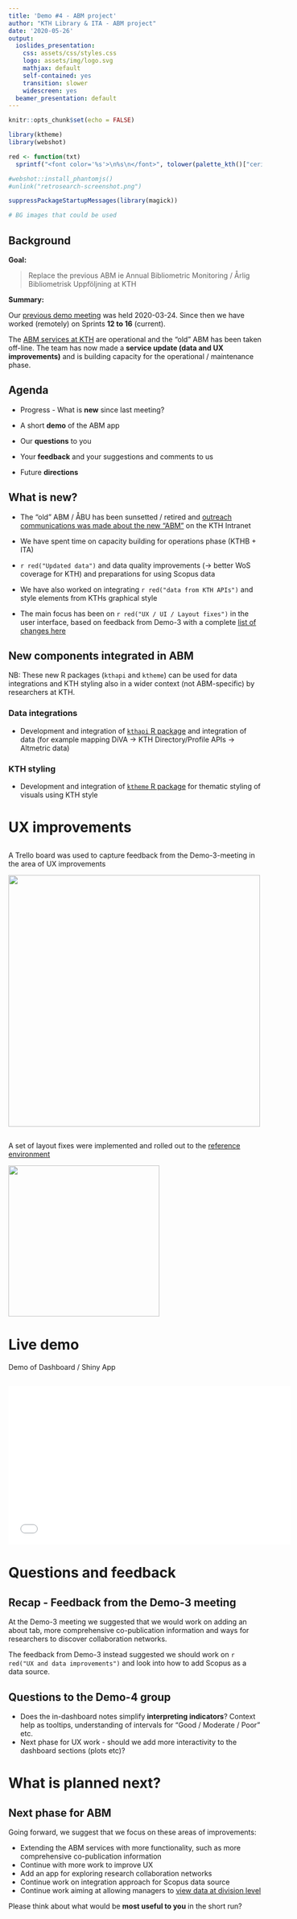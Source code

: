 ```yaml
---
title: 'Demo #4 - ABM project'
author: "KTH Library & ITA - ABM project"
date: '2020-05-26'
output:
  ioslides_presentation:
    css: assets/css/styles.css
    logo: assets/img/logo.svg
    mathjax: default
    self-contained: yes
    transition: slower
    widescreen: yes
  beamer_presentation: default
---
```

  
```r
knitr::opts_chunk$set(echo = FALSE)

library(ktheme)
library(webshot)

red <- function(txt) 
  sprintf("<font color='%s'>\n%s\n</font>", tolower(palette_kth()["cerise"]), txt)

#webshot::install_phantomjs()
#unlink("retrosearch-screenshot.png")

suppressPackageStartupMessages(library(magick))

# BG images that could be used

```

## Background 

**Goal:** 

> Replace the previous ABM ie Annual Bibliometric Monitoring / Årlig Bibliometrisk Uppföljning at KTH

**Summary:**

Our [previous demo meeting](https://KTH-Library.github.io/demo-3) was held 2020-03-24. Since then we have worked (remotely) on Sprints **12 to 16** (current).

The [ABM services at KTH](https://kth.se/abm) are operational and the "old" ABM has been taken off-line. The team has now made a **service update (data and UX improvements)** and is building capacity for the operational / maintenance phase.

## Agenda {data-background=assets/bg/kth-6.png data-background-size=cover}

- Progress - What is **new** since last meeting?

- A short **demo** of the ABM app

- Our **questions** to you

- Your **feedback** and your suggestions and comments to us

- Future **directions**

## What is new? {data-background=assets/bg/plant.png data-background-size=cover}

- The "old" ABM / ÅBU has been sunsetted / retired and [outreach communications was made about the new "ABM"](https://intra.kth.se/aktuellt/nyheter/kth-s-publiceringar-i-fokus-1.980728) on the KTH Intranet

- We have spent time on capacity building for operations phase (KTHB + ITA)

- `r red("Updated data")` and data quality improvements (-> better WoS coverage for KTH) and preparations for using Scopus data

- We have also worked on integrating `r red("data from KTH APIs")` and style elements from KTHs graphical style

- The main focus has been on `r red("UX / UI / Layout fixes")` in the user interface, based on feedback from Demo-3 with a complete [list of changes here](https://github.com/KTH-Library/bibliomatrix/milestone/4)

## New components integrated in ABM

NB: These new R packages (`kthapi` and `ktheme`) can be used for data integrations and KTH styling also in a wider context (not ABM-specific) by researchers at KTH.

### Data integrations

- Development and integration of [`kthapi` R package](https://github.com/KTH-Library/kthapi) and integration of data (for example mapping DiVA -> KTH Directory/Profile APIs -> Altmetric data)

### KTH styling

- Development and integration of [`ktheme` R package](https://github.com/KTH-Library/ktheme) for thematic styling of visuals using KTH style

# UX improvements

##

A Trello board was used to capture feedback from the Demo-3-meeting in the area of UX improvements


![](ux-board.png){width=500}


## 

A set of layout fixes were implemented and rolled out to the [reference environment](https://shiny-2-r.referens.sys.kth.se/public)

![](gh-layout-fixes.png){width=300}

# Live demo

Demo of Dashboard / Shiny App

## 

<iframe width="560" height="315" src="abm-layout-fixes.mp4" frameborder="0" allowfullscreen></iframe>

# Questions and feedback

## Recap - Feedback from the Demo-3 meeting

At the Demo-3 meeting we suggested that we would work on adding an about tab, more comprehensive co-publication information and ways for researchers to discover collaboration networks.

The feedback from Demo-3 instead suggested we should work on `r red("UX and data improvements")` and look into how to add Scopus as a data source. 

## Questions to the Demo-4 group

- Does the in-dashboard notes simplify **interpreting indicators**? Context help as tooltips, understanding of intervals for "Good / Moderate / Poor" etc.
- Next phase for UX work - should we add more interactivity to the dashboard sections (plots etc)?

# What is planned next?

## Next phase for ABM

Going forward, we suggest that we focus on these areas of improvements:

- Extending the ABM services with more functionality, such as more comprehensive co-publication information
- Continue with more work to improve UX
- Add an app for exploring research collaboration networks
- Continue work on integration approach for Scopus data source
- Continue work aiming at allowing managers to [view data at division level](https://kth-library.github.io/kthapi/articles/Potential-Heads.html#division-level-data)

Please think about what would be **most useful to you** in the short run?
